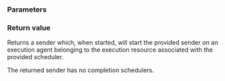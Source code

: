 {{cpp/execution/title|on}}
{{cpp/experimental/execution/navbar}}

{{ddcl|header=experimental/execution|since=c++26|
execution::sender auto on(
    execution::scheduler auto sched,
    execution::sender auto snd
);
}}

===Parameters===
{{par begin}}
{{par|sched|provides execution agent on which the sender will be executed}}
{{par|snd|work to be executed on the execution resource associated with sched}}
{{par end}}

===Return value===
Returns a sender which, when started, will start the provided sender on an execution agent belonging to the execution resource associated with the provided scheduler.

The returned sender has no completion schedulers.